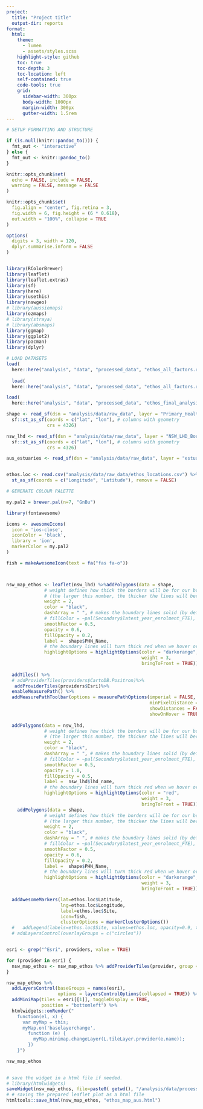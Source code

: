 ```yaml
---
project:
  title: "Project title"
  output-dir: reports
format:
  html:
    theme:
      - lumen
      - assets/styles.scss
    highlight-style: github
    toc: true
    toc-depth: 3
    toc-location: left
    self-contained: true
    code-tools: true
    grid:
      sidebar-width: 300px
      body-width: 1000px
      margin-width: 300px
      gutter-width: 1.5rem
---
```


```r

# SETUP FORMATTING AND STRUCTURE

if (is.null(knitr::pandoc_to())) {
  fmt_out <- "interactive"
} else {
  fmt_out <- knitr::pandoc_to()
}

knitr::opts_chunk$set(
  echo = FALSE, include = FALSE,
  warning = FALSE, message = FALSE
)

knitr::opts_chunk$set(
  fig.align = "center", fig.retina = 3,
  fig.width = 6, fig.height = (6 * 0.618),
  out.width = "100%", collapse = TRUE
)

options(
  digits = 3, width = 120,
  dplyr.summarise.inform = FALSE
)


library(RColorBrewer) 
library(leaflet)
library(leaflet.extras)
library(sf)
library(here)
library(usethis)
library(nswgeo)
# library(aussiemaps)
library(ozmaps)
# library(straya)
# library(absmaps)
library(ggmap)
library(ggplot2)
library(pacman)
library(dplyr)

# LOAD DATASETS
load(
  here::here("analysis", "data", "processed_data", "ethos_all_factors.rda"))
  
  load(
  here::here("analysis", "data", "processed_data", "ethos_all_factors.rda"))

load(
  here::here("analysis", "data", "processed_data", "ethos_final_analysis.rda"))

shape <- read_sf(dsn = "analysis/data/raw_data", layer = "Primary_Health_Networks")%>%
  sf::st_as_sf(coords = c("lat", "lon"), # columns with geometry
               crs = 4326) 

nsw_lhd <- read_sf(dsn = "analysis/data/raw_data", layer = "NSW_LHD_Boundaries")%>%
  sf::st_as_sf(coords = c("lat", "lon"), # columns with geometry
               crs = 4326) 

aus_estuaries <- read_sf(dsn = "analysis/data/raw_data", layer = "estuaries_camris")


ethos.loc <- read.csv("analysis/data/raw_data/ethos_locations.csv") %>%
  st_as_sf(coords = c("Longitude", "Latitude"), remove = FALSE)

# GENERATE COLOUR PALETTE

my.pal2 = brewer.pal(n=7, "GnBu")

```

```r
library(fontawesome)

icons <- awesomeIcons(
  icon = 'ios-close',
  iconColor = 'black',
  library = 'ion',
  markerColor = my.pal2
)

fish = makeAwesomeIcon(text = fa("fas fa-o"))



nsw_map_ethos <- leaflet(nsw_lhd) %>%addPolygons(data = shape,
              # weight defines how thick the borders will be for our boundaries 
              # (the larger this number, the thicker the lines will become)
              weight = 2, 
              color = "black", 
              dashArray = " ", # makes the boundary lines solid (by default)
              # fillColor = ~pal(Secondary$latest_year_enrolment_FTE), 
              smoothFactor = 0.5,
              opacity = 0.6,
              fillOpacity = 0.2,
              label =  shape$PHN_Name,
              # the boundary lines will turn thick red when we hover over it
              highlightOptions = highlightOptions(color = "darkorange", 
                                                  weight = 3, 
                                                  bringToFront = TRUE))%>%
  
  addTiles() %>%
  # addProviderTiles(providers$CartoDB.Positron)%>%
   addProviderTiles(providers$Esri)%>%
  enableMeasurePath() %>%
  addMeasurePathToolbar(options = measurePathOptions(imperial = FALSE,
                                                     minPixelDistance = 100,
                                                     showDistances = FALSE,
                                                     showOnHover = TRUE))%>%
  
  addPolygons(data = nsw_lhd,
              # weight defines how thick the borders will be for our boundaries 
              # (the larger this number, the thicker the lines will become)
              weight = 2, 
              color = "black", 
              dashArray = " ", # makes the boundary lines solid (by default)
              # fillColor = ~pal(Secondary$latest_year_enrolment_FTE), 
              smoothFactor = 0.5,
              opacity = 1.0,
              fillOpacity = 0.5,
              label =  nsw_lhd$lhd_name,
              # the boundary lines will turn thick red when we hover over it
              highlightOptions = highlightOptions(color = "red", 
                                                  weight = 3, 
                                                  bringToFront = TRUE))%>%
    addPolygons(data = shape,
              # weight defines how thick the borders will be for our boundaries 
              # (the larger this number, the thicker the lines will become)
              weight = 2, 
              color = "black", 
              dashArray = " ", # makes the boundary lines solid (by default)
              # fillColor = ~pal(Secondary$latest_year_enrolment_FTE), 
              smoothFactor = 0.5,
              opacity = 0.6,
              fillOpacity = 0.2,
              label =  shape$PHN_Name,
              # the boundary lines will turn thick red when we hover over it
              highlightOptions = highlightOptions(color = "darkorange", 
                                                  weight = 3, 
                                                  bringToFront = TRUE))%>%

  addAwesomeMarkers(lat=ethos.loc$Latitude,
                    lng=ethos.loc$Longitude, 
                    label=ethos.loc$Site, 
                    icon=fish,
                    clusterOptions = markerClusterOptions())
  #   addLegend(labels=ethos.loc$Site, values=ethos.loc, opacity=0.9, title = "Sampling locations", position = "bottomleft", colors=ethos.loc$Site, group = "circles") %>%
  # addLayersControl(overlayGroups = c("circles"))


esri <- grep("^Esri", providers, value = TRUE)

for (provider in esri) {
  nsw_map_ethos <- nsw_map_ethos %>% addProviderTiles(provider, group = provider)
}

nsw_map_ethos %>%
  addLayersControl(baseGroups = names(esri),
                   options = layersControlOptions(collapsed = TRUE)) %>%
  addMiniMap(tiles = esri[[1]], toggleDisplay = TRUE,
             position = "bottomleft") %>%
  htmlwidgets::onRender("
    function(el, x) {
      var myMap = this;
      myMap.on('baselayerchange',
        function (e) {
          myMap.minimap.changeLayer(L.tileLayer.provider(e.name));
        })
    }")

nsw_map_ethos

  
# save the widget in a html file if needed.
# library(htmlwidgets)
saveWidget(nsw_map_ethos, file=paste0( getwd(), "/analysis/data/processed_data/aus_nsw_lhds.html"))
# # saving the prepared leaflet plot as a html file
htmltools::save_html(nsw_map_ethos, "ethos_map_aus.html")

```


  
